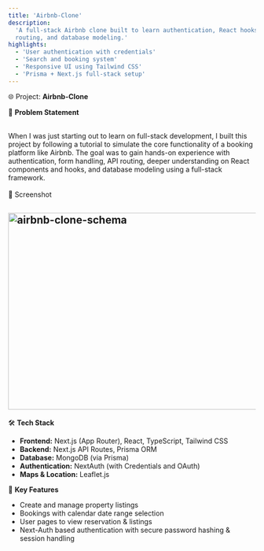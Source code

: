 ```yaml
---
title: 'Airbnb-Clone'
description:
  'A full-stack Airbnb clone built to learn authentication, React hooks, API
  routing, and database modeling.'
highlights:
  - 'User authentication with credentials'
  - 'Search and booking system'
  - 'Responsive UI using Tailwind CSS'
  - 'Prisma + Next.js full-stack setup'
---
```


🌐 Project: **Airbnb-Clone**

🧠 **Problem Statement**

<br />
When I was just starting out to learn on full-stack development, I built this
project by following a tutorial to simulate the core functionality of a booking
platform like Airbnb. The goal was to gain hands-on experience with
authentication, form handling, API routing, deeper understanding on React
components and hooks, and database modeling using a full-stack framework.

<br />

<br />
📸 Screenshot
<br />

<img
  src="https://pub-681d5a9876454e009250ee13832c296b.r2.dev/airbnb_clone_schema.png"
  className="bg-black"
  alt="airbnb-clone-schema"
  width="700"
  height="400"
/>
---

🛠 **Tech Stack**

- **Frontend:** Next.js (App Router), React, TypeScript, Tailwind CSS
- **Backend:** Next.js API Routes, Prisma ORM
- **Database:** MongoDB (via Prisma)
- **Authentication:** NextAuth (with Credentials and OAuth)
- **Maps & Location:** Leaflet.js

🚀 **Key Features**

- Create and manage property listings
- Bookings with calendar date range selection
- User pages to view reservation & listings
- Next-Auth based authentication with secure password hashing & session handling

